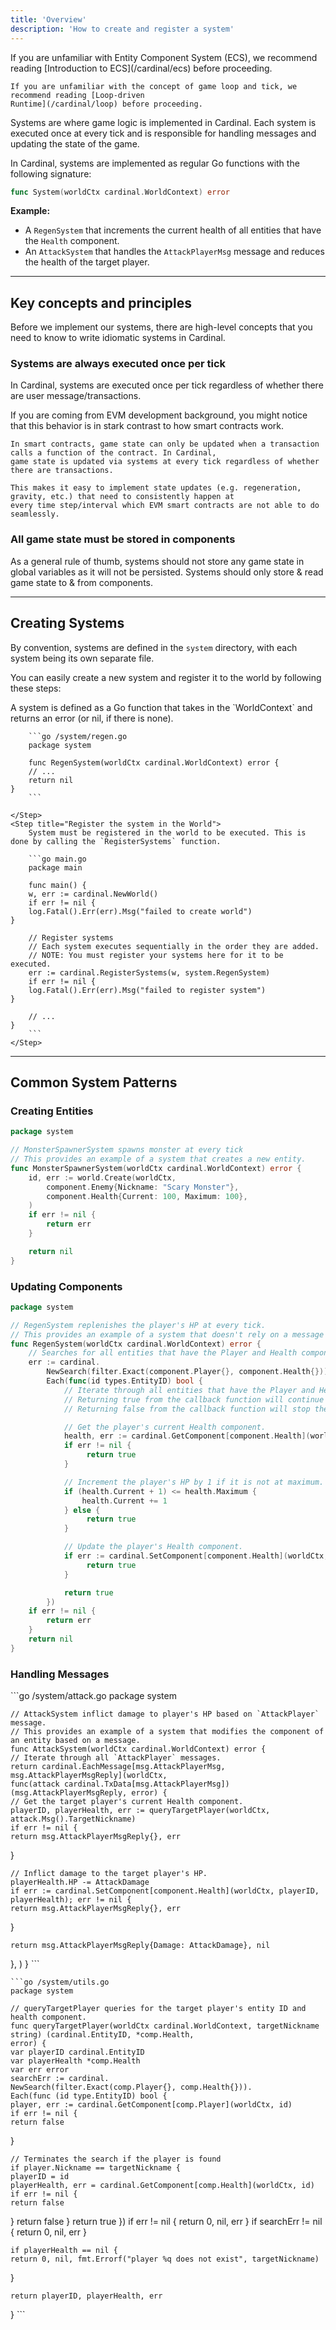 ```yaml
---
title: 'Overview'
description: 'How to create and register a system'
---
```


<Warning>
    If you are unfamiliar with Entity Component System (ECS), we recommend reading [Introduction to ECS](/cardinal/ecs)
    before proceeding.

    If you are unfamiliar with the concept of game loop and tick, we recommend reading [Loop-driven
    Runtime](/cardinal/loop) before proceeding.
</Warning>

Systems are where game logic is implemented in Cardinal. Each system is executed once at every tick and is responsible for handling messages and updating the state of the game.

In Cardinal, systems are implemented as regular Go functions with the following signature:

```go
func System(worldCtx cardinal.WorldContext) error
```

**Example:**
- A `RegenSystem` that increments the current health of all entities that have the `Health` component.
- An `AttackSystem` that handles the `AttackPlayerMsg` message and reduces the health of the target player.

---

## Key concepts and principles
Before we implement our systems, there are high-level concepts that you need to know to write idiomatic systems in Cardinal.

### Systems are always executed once per tick

In Cardinal, systems are executed once per tick regardless of whether there are user message/transactions.

<Tip>
    If you are coming from EVM development background, you might notice that this behavior is in stark contrast to how
    smart contracts work.

    In smart contracts, game state can only be updated when a transaction calls a function of the contract. In Cardinal,
    game state is updated via systems at every tick regardless of whether there are transactions.

    This makes it easy to implement state updates (e.g. regeneration, gravity, etc.) that need to consistently happen at
    every time step/interval which EVM smart contracts are not able to do seamlessly.
</Tip>

### All game state must be stored in components
As a general rule of thumb, systems should not store any game state in global variables as it will not be persisted. Systems should only store & read game state to & from components.

---

## Creating Systems

By convention, systems are defined in the `system` directory, with each system being its own separate file.

You can easily create a new system and register it to the world by following these steps:

<Steps>
    <Step title="Implement the system function">
        A system is defined as a Go function that takes in the `WorldContext` and returns an error (or nil, if there is
        none).

        ```go /system/regen.go
        package system

        func RegenSystem(worldCtx cardinal.WorldContext) error {
        // ...
        return nil
    }
        ```

    </Step>
    <Step title="Register the system in the World">
        System must be registered in the world to be executed. This is done by calling the `RegisterSystems` function.

        ```go main.go
        package main

        func main() {
        w, err := cardinal.NewWorld()
        if err != nil {
        log.Fatal().Err(err).Msg("failed to create world")
    }

        // Register systems
        // Each system executes sequentially in the order they are added.
        // NOTE: You must register your systems here for it to be executed.
        err := cardinal.RegisterSystems(w, system.RegenSystem)
        if err != nil {
        log.Fatal().Err(err).Msg("failed to register system")
    }

        // ...
    }
        ```
    </Step>
</Steps>

---

## Common System Patterns

### Creating Entities

```go /system/enemy_spawner.go
package system

// MonsterSpawnerSystem spawns monster at every tick
// This provides an example of a system that creates a new entity.
func MonsterSpawnerSystem(worldCtx cardinal.WorldContext) error {
    id, err := world.Create(worldCtx,
        component.Enemy{Nickname: "Scary Monster"},
        component.Health{Current: 100, Maximum: 100},
    )
    if err != nil {
        return err
    }

	return nil
}
```

### Updating Components
```go /system/regen.go
package system

// RegenSystem replenishes the player's HP at every tick.
// This provides an example of a system that doesn't rely on a message to update a component.
func RegenSystem(worldCtx cardinal.WorldContext) error {
	// Searches for all entities that have the Player and Health component.
	err := cardinal.
        NewSearch(filter.Exact(component.Player{}, component.Health{})).
        Each(func(id types.EntityID) bool {
            // Iterate through all entities that have the Player and Health component.
            // Returning true from the callback function will continue the iteration.
            // Returning false from the callback function will stop the iteration.

            // Get the player's current Health component.
            health, err := cardinal.GetComponent[component.Health](worldCtx, id)
            if err != nil {
                 return true
            }

            // Increment the player's HP by 1 if it is not at maximum.
            if (health.Current + 1) <= health.Maximum {
                health.Current += 1
            } else {
                 return true
            }

            // Update the player's Health component.
            if err := cardinal.SetComponent[component.Health](worldCtx, id, health); err != nil {
                 return true
            }

            return true
        })
	if err != nil {
		return err
	}
	return nil
}
```

### Handling Messages
<CodeGroup>
    ```go /system/attack.go
    package system

    // AttackSystem inflict damage to player's HP based on `AttackPlayer` message.
    // This provides an example of a system that modifies the component of an entity based on a message.
    func AttackSystem(worldCtx cardinal.WorldContext) error {
    // Iterate through all `AttackPlayer` messages.
    return cardinal.EachMessage[msg.AttackPlayerMsg, msg.AttackPlayerMsgReply](worldCtx,
    func(attack cardinal.TxData[msg.AttackPlayerMsg]) (msg.AttackPlayerMsgReply, error) {
    // Get the target player's current Health component.
    playerID, playerHealth, err := queryTargetPlayer(worldCtx, attack.Msg().TargetNickname)
    if err != nil {
    return msg.AttackPlayerMsgReply{}, err
}

    // Inflict damage to the target player's HP.
    playerHealth.HP -= AttackDamage
    if err := cardinal.SetComponent[component.Health](worldCtx, playerID, playerHealth); err != nil {
    return msg.AttackPlayerMsgReply{}, err
}

    return msg.AttackPlayerMsgReply{Damage: AttackDamage}, nil
},
    )
}
    ```

    ```go /system/utils.go
    package system

    // queryTargetPlayer queries for the target player's entity ID and health component.
    func queryTargetPlayer(worldCtx cardinal.WorldContext, targetNickname string) (cardinal.EntityID, *comp.Health,
    error) {
    var playerID cardinal.EntityID
    var playerHealth *comp.Health
    var err error
    searchErr := cardinal.
    NewSearch(filter.Exact(comp.Player{}, comp.Health{})).
    Each(func (id type.EntityID) bool {
    player, err := cardinal.GetComponent[comp.Player](worldCtx, id)
    if err != nil {
    return false
}

    // Terminates the search if the player is found
    if player.Nickname == targetNickname {
    playerID = id
    playerHealth, err = cardinal.GetComponent[comp.Health](worldCtx, id)
    if err != nil {
    return false
}
    return false
}
    return true
})
    if err != nil {
    return 0, nil, err
}
    if searchErr != nil {
    return 0, nil, err
}

    if playerHealth == nil {
    return 0, nil, fmt.Errorf("player %q does not exist", targetNickname)
}

    return playerID, playerHealth, err
}
    ```
</CodeGroup>